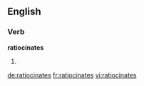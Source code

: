 ==English==

===Verb===
'''ratiocinates'''

# {{third-person singular of|ratiocinate}}

[[de:ratiocinates]]
[[fr:ratiocinates]]
[[vi:ratiocinates]]